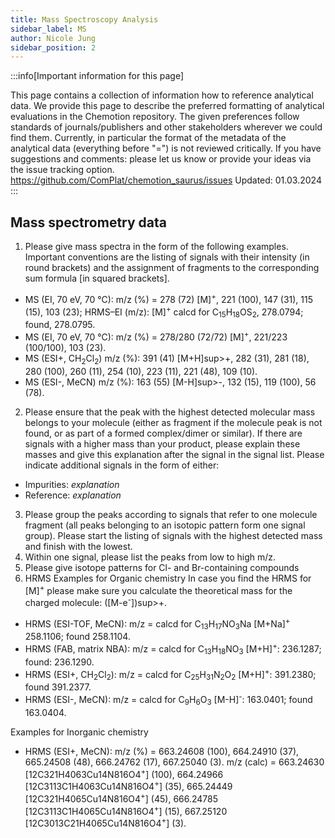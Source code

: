 ```yaml
---
title: Mass Spectroscopy Analysis
sidebar_label: MS
author: Nicole Jung
sidebar_position: 2
---
```


:::info[Important information for this page] 

This page contains a collection of information how to reference analytical data. We provide this page to describe the preferred formatting of analytical evaluations in the Chemotion repository. The given preferences follow standards of journals/publishers and other stakeholders wherever we could find them. Currently, in particular the format of the metadata of the analytical data (everything before "=") is not reviewed critically. If you have suggestions and comments: please let us know or provide your ideas via the issue tracking option. 
https://github.com/ComPlat/chemotion_saurus/issues
Updated: 01.03.2024
:::

## Mass spectrometry data

1. Please give mass spectra in the form of the following examples. Important conventions are the listing of signals with their intensity (in round brackets) and the assignment of fragments to the corresponding sum formula [in squared brackets].
- MS (EI, 70 eV, 70 °C): m/z (%) = 278 (72) [M]<sup>+</sup>, 221 (100), 147 (31), 115 (15), 103 (23); HRMS–EI (m/z): [M]<sup>+</sup> calcd for C<sub>15</sub>H<sub>18</sub>OS<sub>2</sub>, 278.0794; found, 278.0795.
- MS (EI, 70 eV, 70 °C): m/z (%) = 278/280 (72/72) [M]<sup>+</sup>, 221/223 (100/100), 103 (23).
- MS (ESI+, CH<sub>2</sub>Cl<sub>2</sub>) m/z (%): 391 (41) [M+H]sup>+</sup>, 282 (31), 281 (18), 280 (100), 260 (11), 254 (10), 223 (11), 221 (48), 109 (10).
- MS (ESI-, MeCN) m/z (%): 163 (55) [M-H]sup>-</sup>, 132 (15), 119 (100), 56 (78).

2. Please ensure that the peak with the highest detected molecular mass belongs to your molecule (either as fragment if the molecule peak is not found, or as part of a formed complex/dimer or similar). If there are signals with a higher mass than your product, please explain these masses and give this explanation after the signal in the signal list. Please indicate additional signals in the form of either:
- Impurities: <i>explanation</i>
- Reference: <i>explanation</i>

3. Please group the peaks according to signals that refer to one molecule fragment (all peaks belonging to an isotopic pattern form one signal group). Please start the listing of signals with the highest detected mass and finish with the lowest.
4. Within one signal, please list the peaks from low to high m/z.
5. Please give isotope patterns for Cl- and Br-containing compounds
6. HRMS
Examples for Organic chemistry
  In case you find the HRMS for [M]<sup>+</sup> please make sure you calculate the theoretical mass for the charged molecule: ([M-e<sup>-</sup>])sup>+</sup>.
- HRMS (ESI-TOF, MeCN): m/z = calcd for C<sub>13</sub>H<sub>17</sub>NO<sub>3</sub>Na [M+Na]<sup>+</sup> 258.1106; found 258.1104.
- HRMS (FAB, matrix NBA): m/z = calcd for C<sub>13</sub>H<sub>18</sub>NO<sub>3</sub> [M+H]<sup>+</sup>: 236.1287; found: 236.1290.
- HRMS (ESI+, CH<sub>2</sub>Cl<sub>2</sub>): m/z =  calcd for C<sub>25</sub>H<sub>31</sub>N<sub>2</sub>O<sub>2</sub> [M+H]<sup>+</sup>: 391.2380; found 391.2377.
- HRMS (ESI-, MeCN): m/z =  calcd for C<sub>9</sub>H<sub>6</sub>O<sub>3</sub> [M-H]<sup>-</sup>: 163.0401; found 163.0404.

Examples for Inorganic chemistry
- HRMS (ESI+, MeCN): m/z (%) = 663.24608 (100), 664.24910 (37), 665.24508 (48), 666.24762 (17), 667.25040 (3). m/z (calc) = 663.24630 [12C321H4063Cu14N816O4<sup>+</sup>] (100), 664.24966 [12C3113C1H4063Cu14N816O4<sup>+</sup>] (35), 665.24449 [12C321H4065Cu14N816O4<sup>+</sup>] (45), 666.24785 [12C3113C1H4065Cu14N816O4<sup>+</sup>] (15), 667.25120 [12C3013C21H4065Cu14N816O4<sup>+</sup>] (3).


